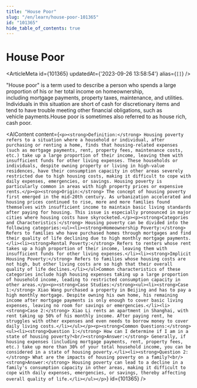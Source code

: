 ```yaml
---
title: "House Poor"
slug: "/en/learn/house-poor-101365"
id: "101365"
hide_table_of_contents: true
---
```



# House Poor

<ArticleMeta id={101365} updatedAt={'2023-09-26 13:58:54'} alias={`[]`} />
<div className='border-solid border-b border-t-0 my-4 border-[var(--ifm-color-gray-300)]' />

"House poor" is a term used to describe a person who spends a large proportion of his or her total income on homeownership, including mortgage payments, property taxes, maintenance, and utilities. Individuals in this situation are short of cash for discretionary items and tend to have trouble meeting other financial obligations, such as vehicle payments.House poor is sometimes also referred to as house rich, cash poor.

<AIContent content={`<p><strong>Definition:</strong> Housing poverty refers to a situation where a household or individual, after purchasing or renting a home, finds that housing-related expenses (such as mortgage payments, rent, property fees, maintenance costs, etc.) take up a large proportion of their income, leaving them with insufficient funds for other living expenses. These households or individuals, despite owning property or living in high-value residences, have their consumption capacity in other areas severely restricted due to high housing costs, making it difficult to cope with daily expenses, emergencies, or savings. Housing poverty is particularly common in areas with high property prices or expensive rents.</p><p><strong>Origin:</strong> The concept of housing poverty first emerged in the mid-20th century. As urbanization accelerated and housing prices continued to rise, more and more families found themselves with insufficient income to maintain basic living standards after paying for housing. This issue is especially pronounced in major cities where housing costs have skyrocketed.</p><p><strong>Categories and Characteristics:</strong> Housing poverty can be divided into the following categories:<ul><li><strong>Homeownership Poverty:</strong> Refers to families who have purchased homes through mortgages and find their quality of life declining due to high monthly mortgage payments.</li><li><strong>Rental Poverty:</strong> Refers to renters whose rent takes up a high proportion of their income, leaving them with insufficient funds for other living expenses.</li><li><strong>Implicit Housing Poverty:</strong> Refers to families whose housing costs are not high, but other living costs are so high that their overall quality of life declines.</li></ul>Common characteristics of these categories include high housing expenses taking up a large proportion of household income, leading to restricted consumption capacity in other areas.</p><p><strong>Case Studies:</strong><ul><li><strong>Case 1:</strong> Xiao Wang purchased a property in Beijing and has to pay a high monthly mortgage. Despite owning his own home, his remaining income after mortgage payments is only enough to cover basic living expenses, leaving no room for savings or emergencies.</li><li><strong>Case 2:</strong> Xiao Li rents an apartment in Shanghai, with rent taking up 50% of his monthly income. After paying rent, he struggles with other expenses and even needs to borrow money to cover daily living costs.</li></ul></p><p><strong>Common Questions:</strong><ul><li><strong>Question 1:</strong> How can I determine if I am in a state of housing poverty?<br/><strong>Answer:</strong> Generally, if housing expenses (including mortgage payments, rent, property fees, etc.) take up more than 30% of your total household income, you can be considered in a state of housing poverty.</li><li><strong>Question 2:</strong> What are the impacts of housing poverty on a family?<br/><strong>Answer:</strong> Housing poverty can lead to a decline in a family's consumption capacity in other areas, making it difficult to cope with daily expenses, emergencies, or savings, thereby affecting overall quality of life.</li></ul></p>`} id={101365} />
